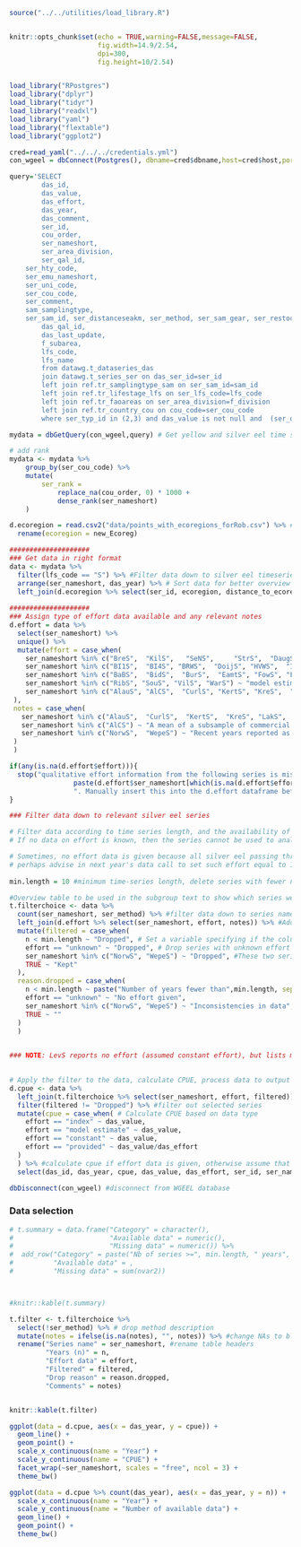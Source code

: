 
```r
source("../../utilities/load_library.R")


knitr::opts_chunk$set(echo = TRUE,warning=FALSE,message=FALSE,
                      fig.width=14.9/2.54,
                      dpi=300,
                      fig.height=10/2.54)


load_library("RPostgres")
load_library("dplyr")
load_library("tidyr")
load_library("readxl")
load_library("yaml")
load_library("flextable")
load_library("ggplot2")

cred=read_yaml("../../../credentials.yml")
con_wgeel = dbConnect(Postgres(), dbname=cred$dbname,host=cred$host,port=cred$port,user=cred$user, password=cred$password)
```

```r
query='SELECT 
		das_id,
		das_value,
		das_effort,
		das_year,
		das_comment,
		ser_id,            
		cou_order,
		ser_nameshort,
		ser_area_division,
		ser_qal_id,
    ser_hty_code,
    ser_emu_nameshort,
    ser_uni_code,
    ser_cou_code,
    ser_comment,
    sam_samplingtype,
    ser_sam_id, ser_distanceseakm, ser_method, ser_sam_gear, ser_restocking,
		das_qal_id,
		das_last_update,
		f_subarea,
		lfs_code,          
		lfs_name
		from datawg.t_dataseries_das 
		join datawg.t_series_ser on das_ser_id=ser_id
		left join ref.tr_samplingtype_sam on ser_sam_id=sam_id
		left join ref.tr_lifestage_lfs on ser_lfs_code=lfs_code
		left join ref.tr_faoareas on ser_area_division=f_division
        left join ref.tr_country_cou on cou_code=ser_cou_code
		where ser_typ_id in (2,3) and das_value is not null and  (ser_qal_id IS NULL OR ser_qal_id IN (0,1,2,4)) and (das_qal_id IS NULL OR das_qal_id IN (1,2,4))'

mydata = dbGetQuery(con_wgeel,query) # Get yellow and silver eel time series from WGEEL database

# add rank
mydata <- mydata %>%
    group_by(ser_cou_code) %>%
    mutate(
        ser_rank =
            replace_na(cou_order, 0) * 1000 +
            dense_rank(ser_nameshort)
    )

d.ecoregion = read.csv2("data/points_with_ecoregions_forRob.csv") %>% #Load data on ecoregion of dataseries
  rename(ecoregion = new_Ecoreg)

####################
### Get data in right format
data <- mydata %>%
  filter(lfs_code == "S") %>% #Filter data down to silver eel timeseries
  arrange(ser_nameshort, das_year) %>% # Sort data for better overview
  left_join(d.ecoregion %>% select(ser_id, ecoregion, distance_to_ecoregion)) # Add ecoregion info
  
####################
### Assign type of effort data available and any relevant notes
d.effort = data %>%
  select(ser_nameshort) %>%
  unique() %>%
  mutate(effort = case_when(
    ser_nameshort %in% c("BreS",  "KilS",   "SeNS",     "StrS",  "DaugS",  "LilS" ) ~ "provided",
    ser_nameshort %in% c("BI1S",  "BI4S", "BRWS",  "DoijS", "HVWS",  "IjsS", "KotkS", "LoiS", "MinS",  "MonS",  "NiWS", "NkaS",  "NZKS", "OriS",  "PanS",  "PobeS", "PogoS", "PolsS", "SosS",  "TibeS", "ZMaS", "NSIS" ) ~ "index",
    ser_nameshort %in% c("BaBS",  "BidS",  "BurS",  "EamtS", "FowS", "FreS", "GiBS",  "ImsaS", "KavlS", "LevS",  "NalS",  "NorwS", "ShiS",  "VaakS",  "WepeS") ~ "constant",
    ser_nameshort %in% c("RibS", "SouS", "VilS", "WarS") ~ "model estimate",
    ser_nameshort %in% c("AlauS", "AlCS",  "CurlS", "KertS", "KreS",  "LakS",  "RieS",  "RubS",  "SiesS", "ZeiS" ) ~ "unknown"
 ),
 notes = case_when(
   ser_nameshort %in% c("AlauS",  "CurlS",  "KertS",  "KreS", "LakS",  "RieS",  "RubS",  "SiesS",  "ZeiS") ~ "Next year double check for available effort data on all similar Lithuanian series, and check if only silver eel are reported",
   ser_nameshort %in% c("AlCS") ~ "A mean of a subsample of commercial catches, no effort known",
   ser_nameshort %in% c("NorwS",  "WepeS") ~ "Recent years reported as 0, but actually no information available"
 )
 )

if(any(is.na(d.effort$effort))){
  stop("qualitative effort information from the following series is missing: ", 
                paste(d.effort$ser_nameshort[which(is.na(d.effort$effort))], collapse = ", "),
                ". Manually insert this into the d.effort dataframe before proceeding.")
}

### Filter data down to relevant silver eel series

# Filter data according to time series length, and the availability of effort data
# If no data on effort is known, then the series cannot be used to analyse trends in abundance/CPUE.

# Sometimes, no effort data is given because all silver eel passing through a river are sampled. This data is kept here, 
# perhaps advise in next year's data call to set such effort equal to 1 in the das_effort column
  
min.length = 10 #minimum time-series length, delete series with fewer number of years

#Overview table to be used in the subgroup text to show which series were kept and which were discarded
t.filterchoice <- data %>% 
  count(ser_nameshort, ser_method) %>% #filter data down to series name and method, while counting time series length
  left_join(d.effort %>% select(ser_nameshort, effort, notes)) %>% #Add information on effort type/availability
  mutate(filtered = case_when(
    n < min.length ~ "Dropped", # Set a variable specifying if the column should be filtered out based on time-series length
    effort == "unknown" ~ "Dropped", # Drop series with unknown effort
    ser_nameshort %in% c("NorwS", "WepeS") ~ "Dropped", #These two series have had trouble reporting in recent years, data for those years not reliable, drop until issue is resolved.
    TRUE ~ "Kept"     
  ),
  reason.dropped = case_when(
    n < min.length ~ paste("Number of years fewer than",min.length, sep = " "), 
    effort == "unknown" ~ "No effort given", 
    ser_nameshort %in% c("NorwS", "WepeS") ~ "Inconsistencies in data", 
    TRUE ~ ""     
  )
  )
  

### NOTE: LevS reports no effort (assumed constant effort), but lists multiple years with deviations in sampling times, and thus different effort. Choose what to do with those.
 

# Apply the filter to the data, calculate CPUE, process data to output format
d.cpue <- data %>%
  left_join(t.filterchoice %>% select(ser_nameshort, effort, filtered)) %>% #add filter choice
  filter(filtered != "Dropped") %>% #filter out selected series
  mutate(cpue = case_when( # Calculate CPUE based on data type
    effort == "index" ~ das_value,
    effort == "model estimate" ~ das_value,
    effort == "constant" ~ das_value,
    effort == "provided" ~ das_value/das_effort
  )
  ) %>% #calculate cpue if effort data is given, otherwise assume that das_value is already CPUE
  select(das_id, das_year, cpue, das_value, das_effort, ser_id, ser_nameshort, ser_hty_code, ser_emu_nameshort, ser_cou_code, ser_distanceseakm, ser_restocking, ecoregion, distance_to_ecoregion, das_qal_id, ser_qal_id, ser_rank)

dbDisconnect(con_wgeel) #disconnect from WGEEL database
```

### Data selection

```r
# t.summary = data.frame("Category" = character(), 
#                        "Available data" = numeric(), 
#                        "Missing data" = numeric()) %>%
#  add_row("Category" = paste("Nb of series >=", min.length, " years", sep = ""), 
#          "Available data" = , 
#          "Missing data" = sum(nvar2))



#knitr::kable(t.summary)
```



```r
t.filter <- t.filterchoice %>%
  select(!ser_method) %>% # drop method description
  mutate(notes = ifelse(is.na(notes), "", notes)) %>% #change NAs to blanks in notes
  rename("Series name" = ser_nameshort, #rename table headers
         "Years (n)" = n,
         "Effort data" = effort,
         "Filtered" = filtered,
         "Drop reason" = reason.dropped,
         "Comments" = notes)


knitr::kable(t.filter)
```




```r

ggplot(data = d.cpue, aes(x = das_year, y = cpue)) +
  geom_line() +
  geom_point() +
  scale_x_continuous(name = "Year") +
  scale_y_continuous(name = "CPUE") +
  facet_wrap(~ser_nameshort, scales = "free", ncol = 3) +
  theme_bw()


```

```r

ggplot(data = d.cpue %>% count(das_year), aes(x = das_year, y = n)) +
  scale_x_continuous(name = "Year") +
  scale_y_continuous(name = "Number of available data") +
  geom_line() +
  geom_point() +
  theme_bw()


```
